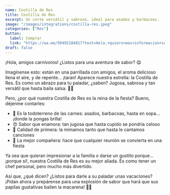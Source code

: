 ```yaml
---
name: Costilla de Res
title: Costilla de Res
excerpt: Un corte versátil y sabroso, ideal para asados y barbacoas. 
image: "/images/integrations/costilla-res.jpeg"
categories: ["Res"]
button:
  label: Comprar
  link: "https://wa.me/50492184817?text=Hola,+quiero+mas+informacion+sobre+la+Costilla+de+Res."
draft: false
---
```

¡Hola, amigos carnívoros! ¿Listos para una aventura de sabor? 😋

Imagínense esto: están en una parrillada con amigos, el aroma delicioso llena el aire, y de repente... ¡taran! Aparece nuestra estrella: la Costilla de Res. Es como un abrazo para tu paladar, ¿saben? Jugosa, sabrosa y tan versátil que hasta baila salsa. 💃🥩

Pero, ¿por qué nuestra Costilla de Res es la reina de la fiesta? Bueno, déjenme contarles:

- 🌟 Es la todoterreno de las carnes: asados, barbacoas, hasta en sopa... ¡donde la pongas brilla!
- 😍 Sabor que enamora: tan jugosa que hasta cupido se pondría celoso
- 👑 Calidad de primera: la mimamos tanto que hasta le cantamos canciones
- 🎉 La mejor compañera: hace que cualquier reunión se convierta en una fiesta

Ya sea que quieran impresionar a la familia o darse un gustito porque... ¡porque sí!, nuestra Costilla de Res es su mejor aliada. Es como tener un chef personal, pero mucho más divertido.

Así que, ¿qué dicen? ¿Listos para darle a su paladar unas vacaciones? ¡Pidan ahora y prepárense para una explosión de sabor que hará que sus papilas gustativas bailen la macarena! 🕺🥳